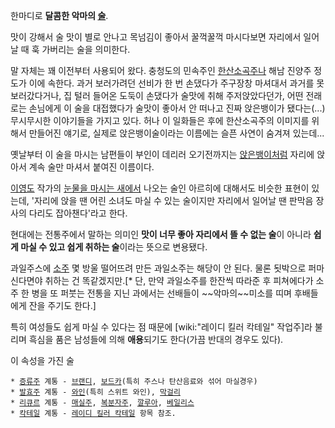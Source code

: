 한마디로 '''달콤한 악마의 [[술]]'''.

맛이 강해서 술 맛이 별로 안나고 목넘김이 좋아서 꿀꺽꿀꺽 마시다보면 자리에서 일어날 때 훅 가버리는 술을 의미한다.

말 자체는 꽤 이전부터 사용되어 왔다. 충청도의 민속주인 [[한산소곡주]]나 해남 진양주 정도가 이에 속한다. 과거 보러가려던 선비가 한 번 손댔다가 주구장창 마셔대서 과거를 못 보러갔다거나, 집 털러 들어온 도둑이 손댔다가 술맛에 취해 주저앉았다던가, 어떤 전래로는 손님에게 이 술을 대접했다가 술맛이 좋아서 안 떠나고 진짜 앉은뱅이가 됐다는(...) 무시무시한 이야기들을 가지고 있다. 허나 이 일화들은 후에 한산소곡주의 이미지를 위해서 만들어진 얘기로, 실제로 앉은뱅이술이라는 이름에는 슬픈 사연이 숨겨져 있는데...

옛날부터 이 술을 마시는 남편들이 부인이 데리러 오기전까지는 [[앉은뱅이]]처럼 자리에 앉아서 계속 술만 마셔서 붙여진 이름이다. 

[[이영도]] 작가의 [[눈물을 마시는 새]]에서 나오는 술인 아르히에 대해서도 비슷한 표현이 있는데, '자리에 앉을 땐 어린 소녀도 마실 수 있는 술이지만 자리에서 일어날 땐 판막음 장사의 다리도 잡아챈다'라고 한다.

현대에는 전통주에서 말하는 의미인 '''맛이 너무 좋아 자리에서 뜰 수 없는 술'''이 아니라 '''쉽게 마실 수 있고 쉽게 취하는 술'''이라는 뜻으로 변용됐다.

과일주스에 [[소주]] 몇 방울 떨어뜨려 만든 과일소주는 해당이 안 된다. 물론 됫박으로 퍼마신다면야 취하는 건 똑같겠지만.[* 단, 만약 과일소주를 한잔씩 따라준 후 피쳐에다가 소주 한 병을 또 퍼붓는 전통을 지닌 과에서는 선배들이 ~~악마의~~미소를 띠며 후배들에게 잔을 주기도 한다.]

특히 여성들도 쉽게 마실 수 있다는 점 때문에 [wiki:"레이디 킬러 칵테일" 작업주]라 불리며 흑심을 품은 남성들에 의해 '''애용'''되기도 한다(가끔 반대의 경우도 있다).

이 속성을 가진 술

 * [[증류주]] 계통 - [[브랜디]], [[보드카]](특히 주스나 탄산음료와 섞어 마실경우)
 * [[발효주]] 계통 - [[와인]](특히 스위트 와인), [[막걸리]]
 * [[리큐르]] 계통 - [[매실주]], [[복분자주]], [[깔루아]], [[베일리스]]
 * [[칵테일]] 계통 - [[레이디 킬러 칵테일]] 항목 참조.
